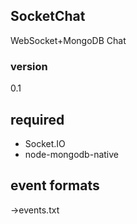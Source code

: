 
== SocketChat ==
WebSocket+MongoDB Chat

=== version ===
0.1

== required ==
* Socket.IO
* node-mongodb-native

== event formats ==
->events.txt

